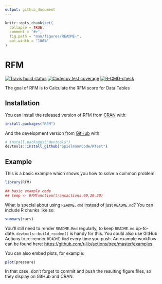 ---
output: github_document
---

<!-- README.md is generated from README.Rmd. Please edit that file -->

```{r, include = FALSE}
knitr::opts_chunk$set(
  collapse = TRUE,
  comment = "#>",
  fig.path = "man/figures/README-",
  out.width = "100%"
)
```

# RFM

<!-- badges: start -->
[![Travis build status](https://travis-ci.com/SpielmannCode/RTest.svg?branch=main)](https://travis-ci.com/SpielmannCode/RTest)
[![Codecov test coverage](https://codecov.io/gh/SpielmannCode/RTest/branch/main/graph/badge.svg)](https://codecov.io/gh/SpielmannCode/RTest?branch=main)
[![R-CMD-check](https://github.com/SpielmannCode/RTest/workflows/R-CMD-check/badge.svg)](https://github.com/SpielmannCode/RTest/actions)
<!-- badges: end -->

The goal of RFM is to Calculate the RFM score for Data Tables

## Installation

You can install the released version of RFM from [CRAN](https://CRAN.R-project.org) with:

``` r
install.packages("RFM")
```

And the development version from [GitHub](https://github.com/) with:

``` r
# install.packages("devtools")
devtools::install_github("SpielmannCode/RTest")
```
## Example

This is a basic example which shows you how to solve a common problem:

```{r example}
library(RFM)

## basic example code
## temp <- RFMfunction(transactions,60,20,20)
```

What is special about using `README.Rmd` instead of just `README.md`? You can include R chunks like so:

```{r cars}
summary(cars)
```

You'll still need to render `README.Rmd` regularly, to keep `README.md` up-to-date. `devtools::build_readme()` is handy for this. You could also use GitHub Actions to re-render `README.Rmd` every time you push. An example workflow can be found here: <https://github.com/r-lib/actions/tree/master/examples>.

You can also embed plots, for example:

```{r pressure, echo = FALSE}
plot(pressure)
```

In that case, don't forget to commit and push the resulting figure files, so they display on GitHub and CRAN.
